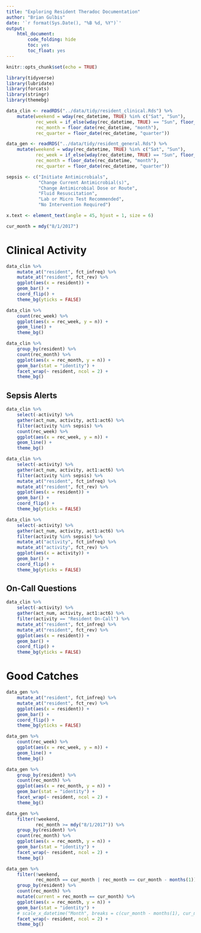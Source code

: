 ```yaml
---
title: "Exploring Resident Theradoc Documentation"
author: "Brian Gulbis"
date: '`r format(Sys.Date(), "%B %d, %Y")`'
output: 
    html_document:
        code_folding: hide
        toc: yes
        toc_float: yes
---
```


```r
knitr::opts_chunk$set(echo = TRUE)
```

```r
library(tidyverse)
library(lubridate)
library(forcats)
library(stringr)
library(themebg)

data_clin <- readRDS("../data/tidy/resident_clinical.Rds") %>%
    mutate(weekend = wday(rec_datetime, TRUE) %in% c("Sat", "Sun"),
           rec_week = if_else(wday(rec_datetime, TRUE) == "Sun", floor_date(rec_datetime, "week") - days(6), floor_date(rec_datetime, "week") + days(1)),
           rec_month = floor_date(rec_datetime, "month"),
           rec_quarter = floor_date(rec_datetime, "quarter"))

data_gen <- readRDS("../data/tidy/resident_general.Rds") %>%
    mutate(weekend = wday(rec_datetime, TRUE) %in% c("Sat", "Sun"), 
           rec_week = if_else(wday(rec_datetime, TRUE) == "Sun", floor_date(rec_datetime, "week") - days(6), floor_date(rec_datetime, "week") + days(1)),
           rec_month = floor_date(rec_datetime, "month"),
           rec_quarter = floor_date(rec_datetime, "quarter"))

sepsis <- c("Initiate Antimicrobials", 
            "Change Current Antimicrobial(s)", 
            "Change Antimicrobial Dose or Route",
            "Fluid Resuscitation",
            "Lab or Micro Test Recommended",
            "No Intervention Required")

x.text <- element_text(angle = 45, hjust = 1, size = 6)

cur_month = mdy("8/1/2017")
```

# Clinical Activity
```r
data_clin %>%
    mutate_at("resident", fct_infreq) %>%
    mutate_at("resident", fct_rev) %>%
    ggplot(aes(x = resident)) +
    geom_bar() +
    coord_flip() +
    theme_bg(yticks = FALSE) 
```

```r
data_clin %>%
    count(rec_week) %>%
    ggplot(aes(x = rec_week, y = n)) +
    geom_line() +
    theme_bg()
```

```r
data_clin %>%
    group_by(resident) %>%
    count(rec_month) %>%
    ggplot(aes(x = rec_month, y = n)) +
    geom_bar(stat = "identity") +
    facet_wrap(~ resident, ncol = 2) +
    theme_bg()
```

## Sepsis Alerts

```r
data_clin %>%
    select(-activity) %>%
    gather(act_num, activity, act1:act6) %>%
    filter(activity %in% sepsis) %>%
    count(rec_week) %>%
    ggplot(aes(x = rec_week, y = n)) +
    geom_line() +
    theme_bg()
```

```r
data_clin %>%
    select(-activity) %>%
    gather(act_num, activity, act1:act6) %>%
    filter(activity %in% sepsis) %>%
    mutate_at("resident", fct_infreq) %>%
    mutate_at("resident", fct_rev) %>%
    ggplot(aes(x = resident)) +
    geom_bar() +
    coord_flip() +
    theme_bg(yticks = FALSE) 
```

```r
data_clin %>%
    select(-activity) %>%
    gather(act_num, activity, act1:act6) %>%
    filter(activity %in% sepsis) %>%
    mutate_at("activity", fct_infreq) %>%
    mutate_at("activity", fct_rev) %>%
    ggplot(aes(x = activity)) +
    geom_bar() +
    coord_flip() +
    theme_bg(yticks = FALSE)
```

## On-Call Questions

```r
data_clin %>%
    select(-activity) %>%
    gather(act_num, activity, act1:act6) %>%
    filter(activity == "Resident On-Call") %>%
    mutate_at("resident", fct_infreq) %>%
    mutate_at("resident", fct_rev) %>%
    ggplot(aes(x = resident)) +
    geom_bar() +
    coord_flip() +
    theme_bg(yticks = FALSE) 
```

# Good Catches
```r
data_gen %>%
    mutate_at("resident", fct_infreq) %>%
    mutate_at("resident", fct_rev) %>%
    ggplot(aes(x = resident)) +
    geom_bar() +
    coord_flip() +
    theme_bg(yticks = FALSE) 
```

```r
data_gen %>%
    count(rec_week) %>%
    ggplot(aes(x = rec_week, y = n)) +
    geom_line() +
    theme_bg()
```

```r
data_gen %>%
    group_by(resident) %>%
    count(rec_month) %>%
    ggplot(aes(x = rec_month, y = n)) +
    geom_bar(stat = "identity") +
    facet_wrap(~ resident, ncol = 2) +
    theme_bg()
```

```r
data_gen %>%
    filter(!weekend,
           rec_month >= mdy("8/1/2017")) %>%
    group_by(resident) %>%
    count(rec_month) %>%
    ggplot(aes(x = rec_month, y = n)) +
    geom_bar(stat = "identity") +
    facet_wrap(~ resident, ncol = 2) +
    theme_bg()
```

```r
data_gen %>%
    filter(!weekend,
           rec_month == cur_month | rec_month == cur_month - months(1)) %>%
    group_by(resident) %>%
    count(rec_month) %>%
    mutate(current = rec_month == cur_month) %>%
    ggplot(aes(x = rec_month, y = n)) +
    geom_bar(stat = "identity") +
    # scale_x_datetime("Month", breaks = c(cur_month - months(1), cur_month), labels = c("Last Month", "Current")) +
    facet_wrap(~ resident, ncol = 2) +
    theme_bg()
```
